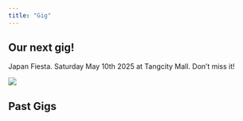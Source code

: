 ```yaml
---
title: "Gig"
---
```


## Our next gig!

Japan Fiesta. Saturday May 10th 2025 at Tangcity Mall. Don't miss it!

![](jgig.jpg)

## Past Gigs

